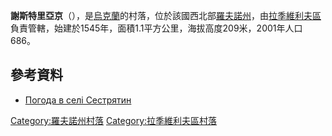 {{coord|50|11|38|N|25|12|45|E|scale:30000|display=title}}

'''謝斯特里亞京'''（{{lang-uk|Сестрятин}}），是[[烏克蘭|烏克蘭]]的村落，位於該國西北部[[羅夫諾州|羅夫諾州]]，由[[拉季維利夫區|拉季維利夫區]]負責管轄，始建於1545年，面積1.1平方公里，海拔高度209米，2001年人口686。

==參考資料==
* [http://weather.in.ua/ua/rovenskaja/23749 Погода в селі Сестрятин]{{Wayback|url=http://weather.in.ua/ua/rovenskaja/23749 |date=20111216193610 }}

{{DEFAULTSORT:Сестрятин}}
[[Category:羅夫諾州村落|Category:羅夫諾州村落]]
[[Category:拉季維利夫區村落|Category:拉季維利夫區村落]]


{{Rivne-geo-stub}}